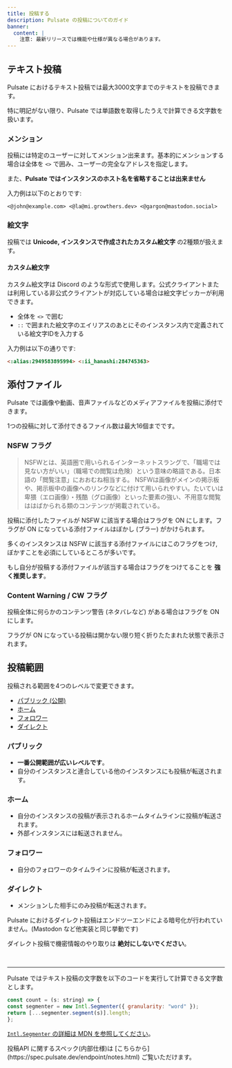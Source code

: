 ```yaml
---
title: 投稿する
description: Pulsate の投稿についてのガイド
banner:
  content: |
    注意: 最新リリースでは機能や仕様が異なる場合があります。
---
```




## テキスト投稿

Pulsate におけるテキスト投稿では最大3000文字までのテキストを投稿できます。

<Aside type="tip" title="文字数の扱い">
  特に明記がない限り、Pulsate では単語数を取得したうえで計算できる文字数を扱います。
</Aside>

### メンション

投稿には特定のユーザーに対してメンション出来ます。基本的にメンションする場合は全体を `<>` で囲み、ユーザーの完全なアドレスを指定します。

また、**Pulsate ではインスタンスのホスト名を省略することは出来ません**

入力例は以下のとおりです:

```
<@john@example.com> <@la@mi.growthers.dev> <@gargon@mastodon.social>
```

### 絵文字

投稿では **Unicode, インスタンスで作成されたカスタム絵文字** の2種類が扱えます。

#### カスタム絵文字

カスタム絵文字は Discord のような形式で使用します。公式クライアントまたは利用している非公式クライアントが対応している場合は絵文字ピッカーが利用できます。

- 全体を `<>` で囲む
- `::` で囲まれた絵文字のエイリアスのあとにそのインスタンス内で定義されている絵文字IDを入力する

入力例は以下の通りです:

```md
<:alias:2949583895994> <:ii_hanashi:284745363>
```

## 添付ファイル

Pulsate では画像や動画、音声ファイルなどのメディアファイルを投稿に添付できます。

1つの投稿に対して添付できるファイル数は最大16個までです。

### NSFW フラグ

> NSFWとは、英語圏で用いられるインターネットスラングで、「職場では見ない方がいい」（職場での閲覧は危険）という意味の略語である。日本語の「閲覧注意」におおむね相当する。
> NSFWは画像がメインの掲示板や、掲示板中の画像へのリンクなどに付けて用いられやすい。たいていは卑猥（エロ画像）・残酷（グロ画像）といった要素の強い、不用意な閲覧ははばかられる類のコンテンツが掲載されている。

投稿に添付したファイルが NSFW に該当する場合はフラグを ON にします。フラグが ON になっている添付ファイルはぼかし (ブラー) がかけられます。

<Aside type="note">
  多くのインスタンスは NSFW に該当する添付ファイルにはこのフラグをつけ, ぼかすことを必須にしているところが多いです。

  もし自分が投稿する添付ファイルが該当する場合はフラグをつけてることを **強く推奨します**。
</Aside>

### Content Warning / CW フラグ

投稿全体に何らかのコンテンツ警告 (ネタバレなど) がある場合はフラグを ON にします。

フラグが ON になっている投稿は開かない限り短く折りたたまれた状態で表示されます。

## 投稿範囲

投稿される範囲を4つのレベルで変更できます。

- [パブリック (公開)](#パブリック)
- [ホーム](#ホーム)
- [フォロワー](#フォロワー)
- [ダイレクト](#ダイレクト)

### パブリック

- **一番公開範囲が広いレベルです**。
- 自分のインスタンスと連合している他のインスタンスにも投稿が転送されます。

### ホーム

- 自分のインスタンスの投稿が表示されるホームタイムラインに投稿が転送されます。
- 外部インスタンスには転送されません。

### フォロワー

- 自分のフォロワーのタイムラインに投稿が転送されます。

### ダイレクト

- メンションした相手にのみ投稿が転送されます。

<Aside type="danger" title="ダイレクト投稿について">
  Pulsate におけるダイレクト投稿はエンドツーエンドによる暗号化が行われていません。(Mastodon など他実装と同じ挙動です)

  ダイレクト投稿で機密情報のやり取りは **絶対にしないでください**。
</Aside>

<br />

<hr />

<Aside type="note" title="開発者向け: 文字数の計算">
  Pulsate ではテキスト投稿の文字数を以下のコードを実行して計算できる文字数とします。

  ```js
  const count = (s: string) => {
  const segmenter = new Intl.Segmenter({ granularity: "word" });
  return [...segmenter.segment(s)].length;
};
  ```

  [`Intl.Segmenter` の詳細は MDN を参照してください](https://developer.mozilla.org/ja/docs/Web/JavaScript/Reference/Global_Objects/Intl/Segmenter)。
</Aside>

<Aside title="開発者向け">
  投稿API に関するスペック(内部仕様)は [こちらから](https://spec.pulsate.dev/endpoint/notes.html) ご覧いただけます。
</Aside>

